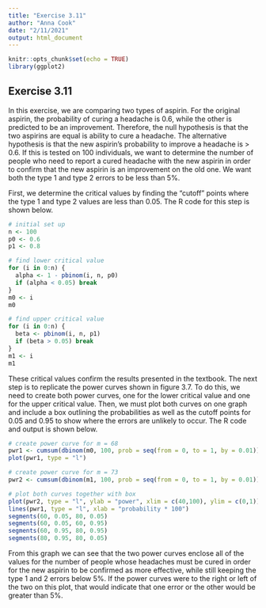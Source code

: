 ```yaml
---
title: "Exercise 3.11"
author: "Anna Cook"
date: "2/11/2021"
output: html_document
---
```


```r
knitr::opts_chunk$set(echo = TRUE)
library(ggplot2)
```

## Exercise 3.11

In this exercise, we are comparing two types of aspirin. For the original aspirin, the probability of curing a headache is 0.6, while the other is predicted to be an improvement. Therefore, the null hypothesis is that the two aspirins are equal is ability to cure a headache. The alternative hypothesis is that the new aspirin's probability to improve a headache is > 0.6. If this is tested on 100 individuals, we want to determine the number of people who need to report a cured headache with the new aspirin in order to confirm that the new aspirin is an improvement on the old one. We want both the type 1 and type 2 errors to be less than 5%. 

First, we determine the critical values by finding the "cutoff" points where the type 1 and type 2 values are less than 0.05. The R code for this step is shown below. 

```r
# initial set up
n <- 100
p0 <- 0.6
p1 <- 0.8

# find lower critical value
for (i in 0:n) {
  alpha <- 1 - pbinom(i, n, p0)
  if (alpha < 0.05) break
}
m0 <- i
m0

# find upper critical value
for (i in 0:n) {
  beta <- pbinom(i, n, p1)
  if (beta > 0.05) break
}
m1 <- i
m1
```


These critical values confirm the results presented in the textbook. The next step is to replicate the power curves shown in figure 3.7. To do this, we need to create both power curves, one for the lower critical value and one for the upper critical value. Then, we must plot both curves on one graph and include a box outlining the probabilities as well as the cutoff points for 0.05 and 0.95 to show where the errors are unlikely to occur. The R code and output is shown below.

```r
# create power curve for m = 68
pwr1 <- cumsum(dbinom(m0, 100, prob = seq(from = 0, to = 1, by = 0.01)))
plot(pwr1, type = "l")

# create power curve for m = 73
pwr2 <- cumsum(dbinom(m1, 100, prob = seq(from = 0, to = 1, by = 0.01)))

# plot both curves together with box
plot(pwr2, type = "l", ylab = "power", xlim = c(40,100), ylim = c(0,1))
lines(pwr1, type = "l", xlab = "probability * 100")
segments(60, 0.05, 80, 0.05)
segments(60, 0.05, 60, 0.95)
segments(60, 0.95, 80, 0.95)
segments(80, 0.95, 80, 0.05)

```

From this graph we can see that the two power curves enclose all of the values for the number of people whose headaches must be cured in order for the new aspirin to be confirmed as more effective, while still keeping the type 1 and 2 errors below 5%. If the power curves were to the right or left of the two on this plot, that would indicate that one error or the other would be greater than 5%. 
